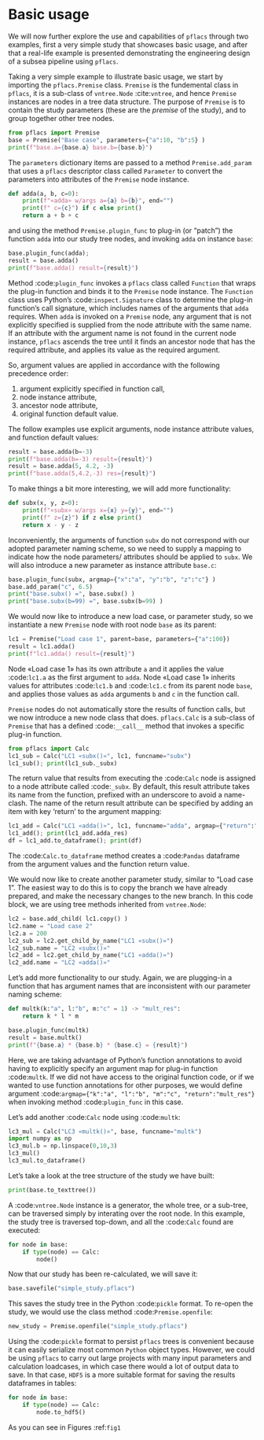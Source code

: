 # Basic usage

We will now further explore the use and capabilities 
of ``pflacs`` through two examples, first 
a very simple study that showcases basic usage, and
after that a real-life example is presented demonstrating
the engineering design of a subsea pipeline using ``pflacs``.

Taking a very simple example to illustrate basic usage, we start by importing the ``pflacs.Premise`` class.
``Premise`` is the fundemental class in ``pflacs``, it is a sub-class of ``vntree.Node`` :cite:`vntree`, 
and hence ``Premise`` instances are nodes in a tree data structure. The purpose of ``Premise`` is to contain
the study parameters (these are the *premise* of the study), and to group together other tree nodes.

```python
from pflacs import Premise
base = Premise("Base case", parameters={"a":10, "b":5} )
print(f"base.a={base.a} base.b={base.b}")
```

The `parameters` dictionary items are passed to a 
method `Premise.add_param`
that uses a ``pflacs`` descriptor class called `Parameter` to convert the
parameters into attributes of the `Premise` node instance.

```python
def adda(a, b, c=0):
    print(f"«adda» w/args a={a} b={b}", end="")
    print(f" c={c}") if c else print()
    return a + b + c
```

and using the method `Premise.plugin_func` to plug-in (or "patch") the function ``adda`` 
into our study tree nodes, and invoking ``adda`` on instance `base`:

```python
base.plugin_func(adda);
result = base.adda()
print(f"base.adda() result={result}")
```


Method :code:`plugin_func` invokes a `pflacs` class called `Function` that
wraps the plug-in function and binds it to the `Premise` node instance.
The `Function` class uses Python's :code:`inspect.Signature` class 
to determine the plug-in function's call signature, which includes
names of the arguments that `adda` requires. When `adda` is invoked 
on a `Premise` node,
any argument that is not explicitly specified is 
supplied from the node attribute with the same name. 
If an attribute with the argument name is not found in the current node 
instance, `pflacs` ascends the tree until it finds an ancestor node
that has the required attribute, and applies its value as the
required argument.

So, argument values are applied in accordance with the following
precedence order:

#. argument explicitly specified in function call,
#. node instance attribute,
#. ancestor node attribute,
#. original function default value.

The follow examples use explicit arguments, node instance attribute
values, and function default values:

```python
result = base.adda(b=-3)
print(f"base.adda(b=-3) result={result}")
result = base.adda(5, 4.2, -3)
print(f"base.adda(5,4.2,-3) res={result}")
```

To make things a bit more interesting, we will add more functionality:

```python
def subx(x, y, z=0):
    print(f"«subx» w/args x={x} y={y}", end="")
    print(f" z={z}") if z else print()
    return x - y - z
```

Inconveniently, the arguments of function ``subx`` do not correspond with 
our adopted parameter
naming scheme, so we need to supply a mapping to indicate how the node parameters/
attributes
should be applied to ``subx``. We will also introduce a new 
parameter as instance attribute ``base.c``:

```python
base.plugin_func(subx, argmap={"x":"a", "y":"b", "z":"c"} )
base.add_param("c", 6.5)
print("base.subx() =", base.subx() )
print("base.subx(b=99) =", base.subx(b=99) )
```

We would now like to introduce a new load case, or parameter study, 
so we instantiate a new `Premise` node with root node `base`
as its parent:

```python
lc1 = Premise("Load case 1", parent=base, parameters={"a":100})
result = lc1.adda()
print(f"lc1.adda() result={result}")
```

Node «Load case 1» has its own attribute `a`
and it applies the value :code:`lc1.a` as the first argument
to `adda`. Node «Load case 1» inherits
values for attributes :code:`lc1.b` and :code:`lc1.c`
from its
parent node `base`, and applies those values
as `adda` arguments `b` and `c`  in the function call.

`Premise` nodes do not automatically store the results of
function calls, but we now introduce a new node
class that does.  `pflacs.Calc` is a sub-class of `Premise`
that has a defined :code:`__call__` method that invokes a specific 
plug-in function. 


```python
from pflacs import Calc
lc1_sub = Calc("LC1 «subx()»", lc1, funcname="subx")
lc1_sub(); print(lc1_sub._subx)
```

The return value that results from executing the :code:`Calc`
node is assigned to a node attribute called :code:`_subx`.
By default, this result attribute takes its name from the
function, prefixed with an underscore to avoid a name-clash.
The name of the return result attribute can be specified
by adding an item with key 'return' to the argument mapping:

```python
lc1_add = Calc("LC1 «adda()»", lc1, funcname="adda", argmap={"return":"adda_res"})
lc1_add(); print(lc1_add.adda_res)
df = lc1_add.to_dataframe(); print(df)
```

The :code:`Calc.to_dataframe` method creates a :code:`Pandas` 
dataframe from
the argument values and the function return value.

We would now like to create another parameter study, similar to 
"Load case 1". The easiest way to do this is to copy the branch
we have already prepared, and make the necessary changes to the
new branch. In this code block, we are using tree methods
inherited from `vntree.Node`:

```python
lc2 = base.add_child( lc1.copy() )
lc2.name = "Load case 2"
lc2.a = 200
lc2_sub = lc2.get_child_by_name("LC1 «subx()»")
lc2_sub.name = "LC2 «subx()»"
lc2_add = lc2.get_child_by_name("LC1 «adda()»")
lc2_add.name = "LC2 «adda()»"
```

Let's add more functionality to our study. Again, we are plugging-in
a function that has argument names that are inconsistent with our
parameter naming scheme:


```python
def multk(k:"a", l:"b", m:"c" = 1) -> "mult_res":
    return k * l * m
```

```python
base.plugin_func(multk)
result = base.multk()
print(f"{base.a} * {base.b} * {base.c} = {result}")
```

Here, we are taking advantage of Python's function
annotations to avoid having to explicitly specify an
argument map for plug-in function :code:`multk`. 
If we did not have access to the original function code,
or if we wanted to use function annotations for 
other purposes, we would define argument
:code:`argmap={"k":"a", "l":"b", "m":"c", "return":"mult_res"}`
when invoking method :code:`plugin_func` in this case.


Let's add another :code:`Calc` node using :code:`multk`:

```python
lc3_mul = Calc("LC3 «multk()»", base, funcname="multk")
import numpy as np
lc3_mul.b = np.linspace(0,10,3)
lc3_mul()
lc3_mul.to_dataframe()
```

Let's take a look at the tree structure of the study
we have built:

```python
print(base.to_texttree())
```

A :code:`vntree.Node` instance is a generator, the whole
tree, or a sub-tree, can be traversed simply by interating
over the root node. In this example, the study tree is
traversed top-down, and all the :code:`Calc` found are
executed:

```python
for node in base:
    if type(node) == Calc:
        node()
```


Now that our study has been re-calculated, we will save it:

```python
base.savefile("simple_study.pflacs")
```

This saves the study tree in the Python :code:`pickle` format.
To re-open the study, we would use the class method
:code:` Premise.openfile`:

```python
new_study = Premise.openfile("simple_study.pflacs")
```

Using the :code:`pickle` format to persist `pflacs` trees is 
convenient because it can easily serialize most common `Python`
object types. However, we could be using `pflacs` to carry
out large projects with many input parameters and calculation
loadcases, in which case there would a lot of output data to save.
In that case, `HDF5` is a more suitable format for saving the
results dataframes in tables:

```python
for node in base:
    if type(node) == Calc:
        node.to_hdf5()
```

As you can see in Figures :ref:`fig1`
